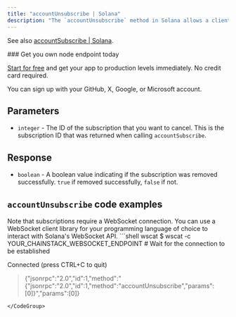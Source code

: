 ---
title: "accountUnsubscribe | Solana"
description: "The `accountUnsubscribe` method in Solana allows a client to unsubscribe from a specific account subscription. This method can be used to cancel an existing subscription to account updates."
---

See also [accountSubscribe | Solana](/reference/accountsubscribe-solana).

<Check>
  ### Get you own node endpoint today

  [Start for free](https://console.chainstack.com/) and get your app to production levels immediately. No credit card required.

  You can sign up with your GitHub, X, Google, or Microsoft account.
</Check>

## Parameters

* `integer` - The ID of the subscription that you want to cancel. This is the subscription ID that was returned when calling `accountSubscribe`.

## Response

* `boolean` - A boolean value indicating if the subscription was removed successfully. `true` if removed successfully, `false` if not.

## `accountUnsubscribe` code examples

<Info>
  Note that subscriptions require a WebSocket connection. You can use a WebSocket client library for your programming language of choice to interact with Solana's WebSocket API.
</Info>

<CodeGroup>
  ```shell wscat
  $ wscat -c YOUR_CHAINSTACK_WEBSOCKET_ENDPOINT
  # Wait for the connection to be established

  Connected (press CTRL+C to quit)

  > {"jsonrpc":"2.0","id":1,"method":" {"jsonrpc":"2.0","id":1,"method":"accountUnsubscribe","params":[0]}","params":[0]}
  ```
</CodeGroup>
